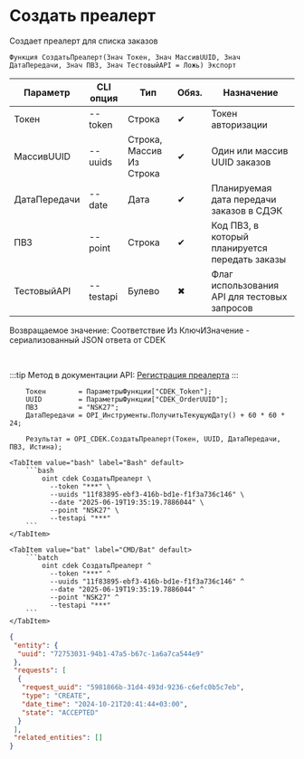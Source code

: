 ﻿---
sidebar_position: 12
description: Создать преалерт и другие функции для работы с CDEK в Открытом пакете интеграций - бесплатной open-source библиотеке интеграций для 1С:Предприятие 8, OneScript и CLI
keywords: [1C, 1С, 1С:Предприятие, 1С:Предприятие 8.3, API, Интеграция, Сервисы, Обмен, OneScript, CLI, CDEK]
---


# Создать преалерт
 Создает преалерт для списка заказов



`Функция СоздатьПреалерт(Знач Токен, Знач МассивUUID, Знач ДатаПередачи, Знач ПВЗ, Знач ТестовыйAPI = Ложь) Экспорт`

  | Параметр | CLI опция | Тип | Обяз. | Назначение |
  |-|-|-|-|-|
  | Токен | --token | Строка | &#x2714; | Токен авторизации |
  | МассивUUID | --uuids | Строка, Массив Из Строка | &#x2714; | Один или массив UUID заказов |
  | ДатаПередачи | --date | Дата | &#x2714; | Планируемая дата передачи заказов в СДЭК |
  | ПВЗ | --point | Строка | &#x2714; | Код ПВЗ, в который планируется передать заказы |
  | ТестовыйAPI | --testapi | Булево | &#x2716; | Флаг использования API для тестовых запросов |

  
  Возвращаемое значение:   Соответствие Из КлючИЗначение - сериализованный JSON ответа от CDEK

<br/>

:::tip
Метод в документации API: [Регистрация преалерта](https://api-docs.cdek.ru/78934763.html)
:::
<br/>



```bsl title="Пример использования для 1С:Предприятие/OneScript"
    Токен        = ПараметрыФункции["CDEK_Token"];
    UUID         = ПараметрыФункции["CDEK_OrderUUID"];
    ПВЗ          = "NSK27";
    ДатаПередачи = OPI_Инструменты.ПолучитьТекущуюДату() + 60 * 60 * 24;

    Результат = OPI_CDEK.СоздатьПреалерт(Токен, UUID, ДатаПередачи, ПВЗ, Истина);
```
    

 <Tabs>
  
    <TabItem value="bash" label="Bash" default>
        ```bash
            oint cdek СоздатьПреалерт \
              --token "***" \
              --uuids "11f83895-ebf3-416b-bd1e-f1f3a736c146" \
              --date "2025-06-19T19:35:19.7886044" \
              --point "NSK27" \
              --testapi "***"
        ```
    </TabItem>
  
    <TabItem value="bat" label="CMD/Bat" default>
        ```batch
            oint cdek СоздатьПреалерт ^
              --token "***" ^
              --uuids "11f83895-ebf3-416b-bd1e-f1f3a736c146" ^
              --date "2025-06-19T19:35:19.7886044" ^
              --point "NSK27" ^
              --testapi "***"
        ```
    </TabItem>
</Tabs>


```json title="Результат"
{
 "entity": {
  "uuid": "72753031-94b1-47a5-b67c-1a6a7ca544e9"
 },
 "requests": [
  {
   "request_uuid": "5981866b-31d4-493d-9236-c6efc0b5c7eb",
   "type": "CREATE",
   "date_time": "2024-10-21T20:41:44+03:00",
   "state": "ACCEPTED"
  }
 ],
 "related_entities": []
}
```
